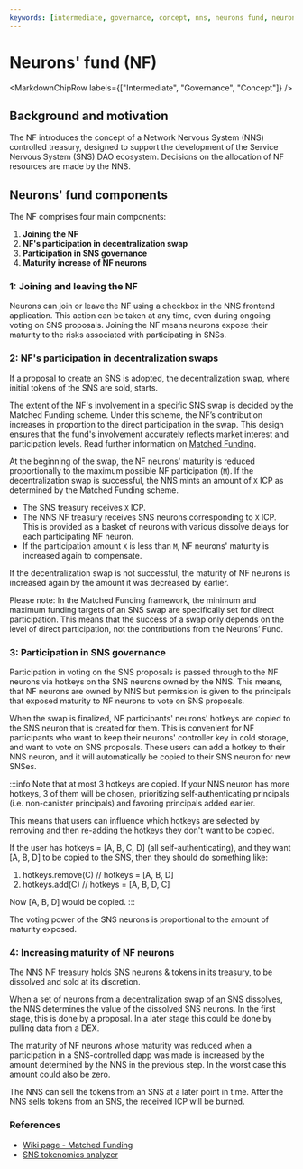 ```yaml
---
keywords: [intermediate, governance, concept, nns, neurons fund, neurons, NF]
---
```




# Neurons' fund (NF)

<MarkdownChipRow labels={["Intermediate", "Governance", "Concept"]} />

## Background and motivation

The NF introduces the concept of a Network Nervous System (NNS) controlled treasury, designed to support the development of the Service Nervous System (SNS) DAO ecosystem. Decisions on the allocation of NF resources are made by the NNS.

## Neurons' fund components

The NF comprises four main components:
1. **Joining the NF**
2. **NF's participation in decentralization swap**
3. **Participation in SNS governance**
4. **Maturity increase of NF neurons**

### 1: Joining and leaving the NF

Neurons can join or leave the NF using a checkbox in the NNS frontend application. This action can be taken at any time, even during ongoing voting on SNS proposals. Joining the NF means neurons expose their maturity to the risks associated with participating in SNSs.

### 2: NF's participation in decentralization swaps

If a proposal to create an SNS is adopted, the decentralization swap, where initial tokens of the SNS are sold, starts.

The extent of the NF's involvement in a specific SNS swap is decided by the Matched Funding scheme. Under this scheme, the NF’s contribution increases in proportion to the direct participation in the swap. This design ensures that the fund's involvement accurately reflects market interest and participation levels. Read further information on [Matched Funding](https://wiki.internetcomputer.org/wiki/Matched_Funding).

At the beginning of the swap, the NF neurons' maturity is reduced proportionally to the maximum possible NF participation (`M`). If the decentralization swap is successful, the NNS mints an amount of `X` ICP as determined by the Matched Funding scheme.
  * The SNS treasury receives `X` ICP.
  * The NNS NF treasury receives SNS neurons corresponding to `X` ICP. This is provided as a basket of neurons with various dissolve delays for each participating NF neuron.
  * If the participation amount `X` is less than `M`, NF neurons' maturity is increased again to compensate.

If the decentralization swap is not successful, the maturity of NF neurons is increased again by the amount it was decreased by earlier.

Please note: In the Matched Funding framework, the minimum and maximum funding targets of an SNS swap are specifically set for direct participation. This means that the success of a swap only depends on the level of direct participation, not the contributions from the Neurons’ Fund.

### 3: Participation in SNS governance

Participation in voting on the SNS proposals is passed through to the NF neurons via hotkeys on the SNS neurons owned by the NNS. This means, that NF neurons are owned by NNS but permission is given to the principals that exposed maturity to NF neurons to vote on SNS proposals.

When the swap is finalized, NF participants' neurons' hotkeys are copied to the SNS neuron that is created for them. This is convenient for NF participants who want to keep their neurons' controller key in cold storage, and want to vote on SNS proposals. These users can add a hotkey to their NNS neuron, and it will automatically be copied to their SNS neuron for new SNSes. 

:::info
Note that at most 3 hotkeys are copied. If your NNS neuron has more hotkeys, 3 of them will be chosen, prioritizing self-authenticating principals (i.e. non-canister principals) and favoring principals added earlier.

This means that users can influence which hotkeys are selected by removing and then re-adding the hotkeys they don't want to be copied.

If the user has hotkeys = [A, B, C, D] (all self-authenticating), and they want [A, B, D] to be copied to the SNS, then they should do something like:

1. hotkeys.remove(C) // hotkeys = [A, B, D]
2. hotkeys.add(C)  // hotkeys = [A, B, D, C]

Now [A, B, D] would be copied.
:::

The voting power of the SNS neurons is proportional to the amount of maturity exposed.

### 4: Increasing maturity of NF neurons

The NNS NF treasury holds SNS neurons & tokens in its treasury, to be dissolved and sold at its discretion.

When a set of neurons from a decentralization swap of an SNS dissolves, the NNS determines the value of the dissolved SNS neurons. In the first stage, this is done by a proposal. In a later stage this could be done by pulling data from a DEX.

The maturity of NF neurons whose maturity was reduced when a participation in a SNS-controlled dapp was made is increased by the amount determined by the NNS in the previous step. In the worst case this amount could also be zero.

The NNS can sell the tokens from an SNS at a later point in time. After the NNS sells tokens from an SNS, the received ICP will be burned.

### References

* [Wiki page - Matched Funding](https://wiki.internetcomputer.org/wiki/Matched_Funding)
* [SNS tokenomics analyzer](https://dashboard.internetcomputer.org/sns/tokenomics)